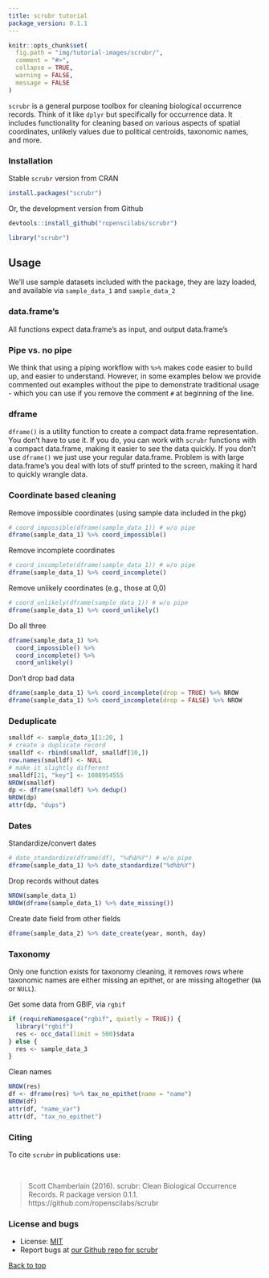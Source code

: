 ```yaml
---
title: scrubr tutorial
package_version: 0.1.1
---
```


```r
knitr::opts_chunk$set(
  fig.path = "img/tutorial-images/scrubr/",
  comment = "#>",
  collapse = TRUE,
  warning = FALSE,
  message = FALSE
)
```

`scrubr` is a general purpose toolbox for cleaning biological occurrence records. Think
of it like `dplyr` but specifically for occurrence data. It includes functionality for
cleaning based on various aspects of spatial coordinates, unlikely values due to political
centroids, taxonomic names, and more.


### Installation

Stable `scrubr` version from CRAN

```r
install.packages("scrubr")
```

Or, the development version from Github

```r
devtools::install_github("ropenscilabs/scrubr")
```

```r
library("scrubr")
```


## Usage

We'll use sample datasets included with the package, they are lazy loaded,
and available via `sample_data_1` and `sample_data_2`

### data.frame's

All functions expect data.frame's as input, and output data.frame's

### Pipe vs. no pipe

We think that using a piping workflow with `%>%` makes code easier to
build up, and easier to understand. However, in some examples below we provide
commented out examples without the pipe to demonstrate traditional usage - which
you can use if you remove the comment `#` at beginning of the line.

### dframe

`dframe()` is a utility function to create a compact data.frame representation. You
don't have to use it. If you do, you can work with `scrubr` functions with a compact
data.frame, making it easier to see the data quickly. If you don't use `dframe()`
we just use your regular data.frame. Problem is with large data.frame's you deal with
lots of stuff printed to the screen, making it hard to quickly wrangle data.

### Coordinate based cleaning

Remove impossible coordinates (using sample data included in the pkg)

```r
# coord_impossible(dframe(sample_data_1)) # w/o pipe
dframe(sample_data_1) %>% coord_impossible()
```

Remove incomplete coordinates

```r
# coord_incomplete(dframe(sample_data_1)) # w/o pipe
dframe(sample_data_1) %>% coord_incomplete()
```

Remove unlikely coordinates (e.g., those at 0,0)

```r
# coord_unlikely(dframe(sample_data_1)) # w/o pipe
dframe(sample_data_1) %>% coord_unlikely()
```

Do all three

```r
dframe(sample_data_1) %>%
  coord_impossible() %>%
  coord_incomplete() %>%
  coord_unlikely()
```

Don't drop bad data

```r
dframe(sample_data_1) %>% coord_incomplete(drop = TRUE) %>% NROW
dframe(sample_data_1) %>% coord_incomplete(drop = FALSE) %>% NROW
```

### Deduplicate

```r
smalldf <- sample_data_1[1:20, ]
# create a duplicate record
smalldf <- rbind(smalldf, smalldf[10,])
row.names(smalldf) <- NULL
# make it slightly different
smalldf[21, "key"] <- 1088954555
NROW(smalldf)
dp <- dframe(smalldf) %>% dedup()
NROW(dp)
attr(dp, "dups")
```

### Dates

Standardize/convert dates

```r
# date_standardize(dframe(df), "%d%b%Y") # w/o pipe
dframe(sample_data_1) %>% date_standardize("%d%b%Y")
```

Drop records without dates

```r
NROW(sample_data_1)
NROW(dframe(sample_data_1) %>% date_missing())
```

Create date field from other fields

```r
dframe(sample_data_2) %>% date_create(year, month, day)
```

### Taxonomy

Only one function exists for taxonomy cleaning, it removes rows where taxonomic names are
either missing an epithet, or are missing altogether  (`NA` or `NULL`).

Get some data from GBIF, via `rgbif`

```r
if (requireNamespace("rgbif", quietly = TRUE)) {
  library("rgbif")
  res <- occ_data(limit = 500)$data
} else {
  res <- sample_data_3
}
```

Clean names

```r
NROW(res)
df <- dframe(res) %>% tax_no_epithet(name = "name")
NROW(df)
attr(df, "name_var")
attr(df, "tax_no_epithet")
```



### Citing

To cite `scrubr` in publications use:

<br>

> Scott Chamberlain (2016). scrubr: Clean Biological Occurrence Records. R package version 0.1.1.
https://github.com/ropenscilabs/scrubr


### License and bugs

* License: [MIT](http://opensource.org/licenses/MIT)
* Report bugs at [our Github repo for scrubr](https://github.com/ropenscilabs/scrubr/issues?state=open)

[Back to top](#top)
